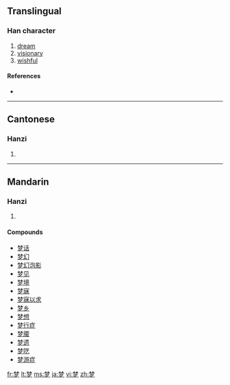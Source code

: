 {{also|夢}}
==Translingual==

===Han character===
{{Han char|rn=75|rad=木|as=07|sn=11|four=|canj=木木弓戈 (DDNI)|ids=⿱[[林]][[夕]]}}

# [[dream]]
# [[visionary]]
# [[wishful]]

====References====
* {{Han ref|kx=0530.100|dkj=14871|dj=0918.080|hdz=20863.180|uh=68A6|ud=26790}}

----

==Cantonese==

===Hanzi===
{{yue-hanzi|jyut=|y=mung6}}

# {{defn|Cantonese}}

----

==Mandarin==

===Hanzi===
{{cmn-hanzi|tra=夢|pin=[[mèng]] ([[meng4]])|wg=meng<sup>4</sup>}}

# {{defn|Mandarin}}

====Compounds====
* [[梦话]]
* [[梦幻]]
* [[梦幻泡影]]
* [[梦见]]
* [[梦境]]
* [[梦寐]]
* [[梦寐以求]]
* [[梦乡]]
* [[梦想]]
* [[梦行症]]
* [[梦魇]]
* [[梦遗]]
* [[梦呓]]
* [[梦游症]]

[[fr:梦]]
[[lt:梦]]
[[ms:梦]]
[[ja:梦]]
[[vi:梦]]
[[zh:梦]]